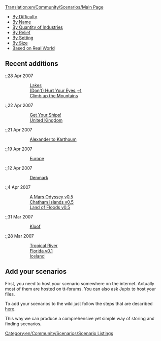[[Translation:en/Community/Scenarios/Main Page]]


* [[en/Community/Scenarios/Difficulty/Main Page|By Difficulty]]
* [[en/Community/Scenarios/List|By Name]]
* [[en/Community/Scenarios/Industry Density/Main Page|By Quantity of Industries]]
* [[en/Community/Scenarios/Relief/Main Page|By Relief]]
* [[en/Community/Scenarios/Climate/Main Page|By Setting]]
* [[en/Community/Scenarios/Size/Main Page|By Size]]
* [[en/Community/Scenarios/Real World|Based on Real World]]

==Recent additions==
:;28 Apr 2007
::[[en/Community/Scenarios/Industry Density/High|Lakes]]
::[[en/Community/Scenarios/Climate/Toyland|(Don't) Hurt Your Eyes ;-)]]
::[[en/Community/Scenarios/Climate/Sub-Arctic|Climb up the Mountains]]

:;22 Apr 2007
::[[en/Community/Scenarios/Size/128x512|Get Your Ships!]]
::[[en/Community/Scenarios/Size/2048x2048|United Kingdom]]

:;21 Apr 2007
::[[en/Community/Scenarios/Size/512x2048|Alexander to Karthoum]]

:;19 Apr 2007
::[[en/Community/Scenarios/Real World|Europe]]

:;12 Apr 2007
::[[en/Community/Scenarios/Real World|Denmark]]

:;4 Apr 2007
::[[en/Community/Scenarios/Climate/Special|A Mars Odyssey v0.5]]
::[[en/Community/Scenarios/Real World|Chatham Islands v0.5]]
::[[en/Community/Scenarios/Size/256x256|Land of Floods v0.5]]

:;31 Mar 2007
::[[en/Community/Scenarios/Mixed Relief Scenarios|Kloof]]

:;28 Mar 2007
::[[en/Community/Scenarios/Size/128x1024|Tropical River]]
::[[en/Community/Scenarios/Real World|Florida v0.1]]
::[[en/Community/Scenarios/Real World|Iceland]]

==Add your scenarios==

First, you need to host your scenario somewhere on the internet. Actually most of them are hosted on tt-forums. You can also ask Jupix to host your files.

To add your scenarios to the wiki just follow the steps that are described [[en/Community/Scenarios/Scenarios Team#procedure-to-adding-a-scenario|here]].

This way we can produce a comprehensive yet simple way of storing and finding scenarios.

[[Category:en/Community/Scenarios/Scenario Listings]]